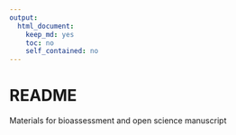 ```yaml
---
output:
  html_document:
    keep_md: yes
    toc: no
    self_contained: no
---
```


# README

Materials for bioassessment and open science manuscript
